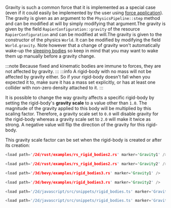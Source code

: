 
Gravity is such a common force that it is implemented as a special case (even if it could easily be implemented
by the user using [force application](#forces-and-impulses)). <rapier>The gravity is given as an argument to the
`PhysicsPipeline::step` method and can be modified at will by simply modifying that argument.</rapier><bevy>The gravity
is given by the field `RapierConfiguration::gravity` of the resource `RapierConfiguration` and can be modified at
will.</bevy><js>The gravity is given to the constructor of the physics `World`. It can be modified by modifying the
field `World.gravity`.</js> Note however that a change of gravity won't automatically wake-up the
[sleeping bodies](#sleeping) so keep in mind that you may want to wake them up manually before a gravity change.

:::note
Because fixed and kinematic bodies are immune to forces, they are not affected by gravity.
:::
:::info
A rigid-body with no mass will not be affected by gravity either. So if your rigid-body
doesn't fall when you expected it to, make sure it has a mass set explicitly, or has at least one collider with
non-zero density attached to it.
:::

It is possible to change the way gravity affects a specific rigid-body by setting the rigid-body's **gravity scale**
to a value other than `1.0`. The magnitude of the gravity applied to this body will be multiplied by this scaling
factor. Therefore, a gravity scale set to `0.0` will disable gravity for the rigid-body whereas a gravity scale set to
`2.0` will make it twice as strong. A negative value will flip the direction of the gravity for this rigid-body.

This gravity scale factor can be set when the rigid-body is created or after its creation:

<rapier>

```rust
<load path='/2d/rust/examples/rs_rigid_bodies2.rs' marker='Gravity1' />
```
```rust
<load path='/2d/rust/examples/rs_rigid_bodies2.rs' marker='Gravity2' />
```

</rapier>
<bevy>

```rust
<load path='/3d/bevy/examples/rigid_bodies3.rs' marker='Gravity1' />
```
```rust
<load path='/3d/bevy/examples/rigid_bodies3.rs' marker='Gravity2' />
```

</bevy>
<js>

```js
<load path='/2d/javascript/src/snippets/rigid_bodies.ts' marker='Gravity1' />
```
```js
<load path='/2d/javascript/src/snippets/rigid_bodies.ts' marker='Gravity2' />
```

</js>